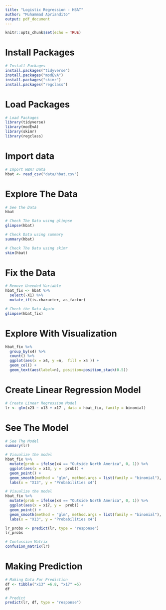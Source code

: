 ```yaml
---
title: "Logistic Regression - HBAT"
author: "Muhammad Apriandito"
output: pdf_document
---
```


```r
knitr::opts_chunk$set(echo = TRUE)
```

# Install Packages
```r
# Install Packages
install.packages("tidyverse")
install.packages("modEvA")
install.packages("skimr")
install.packages("regclass")
```

# Load Packages
```r
# Load Packages
library(tidyverse)
library(modEvA)
library(skimr)
library(regclass)
```

# Import data
```r
# Import HBAT Data 
hbat <- read_csv("data/hbat.csv")
```

# Explore The Data
```r
# See the Data
hbat
```

```r
# Check The Data using glimpse
glimpse(hbat)
```

```r
# Check Data using summary
summary(hbat)
```

```r
# Check The Data using skimr
skim(hbat)
```

# Fix the Data
```r
# Remove Uneeded Variable
hbat_fix <- hbat %>%
  select(-X1) %>%
  mutate_if(is.character, as_factor)
```

```r
# Check the Data Again
glimpse(hbat_fix)
```

# Explore With Visualization
```r
hbat_fix %>%
  group_by(x4) %>%
  count() %>%
  ggplot(aes(x = x4, y =n,  fill = x4 )) +
  geom_col() +
  geom_text(aes(label=n), position=position_stack(0.5))
```

# Create Linear Regression Model
```r
# Create Linear Regression Model
lr <- glm(x23 ~ x13 + x17 , data = hbat_fix, family = binomial)
```

# See The Model
```r
# See The Model 
summary(lr)
```

```r
# Visualize the model
hbat_fix %>%
  mutate(prob = ifelse(x4 == "Outside North America", 0, 1)) %>%
  ggplot(aes(x = x13, y =  prob)) +
  geom_point() +
  geom_smooth(method = "glm", method.args = list(family = "binomial"), se = FALSE) +
  labs(x = "X13", y = "Probabilities x4")
```

```r
# Visualize the model
hbat_fix %>%
  mutate(prob = ifelse(x4 == "Outside North America", 0, 1)) %>%
  ggplot(aes(x = x17, y =  prob)) +
  geom_point() +
  geom_smooth(method = "glm", method.args = list(family = "binomial"), se = FALSE) +
  labs(x = "X13", y = "Probabilities x4")
```

```r
lr_probs <- predict(lr, type = "response")
lr_probs
```

```r
# Confussion Matrix
confusion_matrix(lr)
```

# Making Prediction
```r
# Making Data For Prediction
df <- tibble("x13" =6.8, "x17" =5)
df
```

```r
# Predict
predict(lr, df, type = "response")
```

